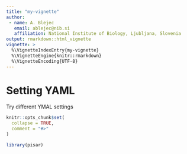 ```yaml
---
title: "my-vignette"
author: 
 - name: A. Blejec
   email: ablejec@nib.si
   affiliation: National Institute of Biology, Ljubljana, Slovenia
output: rmarkdown::html_vignette
vignette: >
  %\VignetteIndexEntry{my-vignette}
  %\VignetteEngine{knitr::rmarkdown}
  %\VignetteEncoding{UTF-8}
---
```


# Setting YAML

Try different YMAL settings

```r
knitr::opts_chunk$set(
  collapse = TRUE,
  comment = "#>"
)
```

```r
library(pisar)
```
